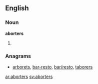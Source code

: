 ==English==
===Noun===
'''aborters'''
# {{plural of|[[aborter]]}}

===Anagrams===
* [[arborets#English|arborets]], [[bar-resto#English|bar-resto]], [[bar/resto#English|bar/resto]], [[taborers#English|taborers]]

[[ar:aborters]]
[[sv:aborters]]